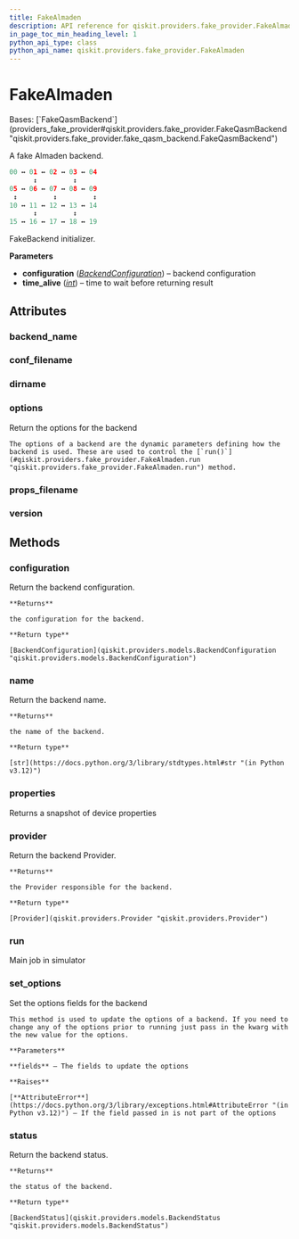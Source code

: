 ```yaml
---
title: FakeAlmaden
description: API reference for qiskit.providers.fake_provider.FakeAlmaden
in_page_toc_min_heading_level: 1
python_api_type: class
python_api_name: qiskit.providers.fake_provider.FakeAlmaden
---
```


# FakeAlmaden

<Class id="qiskit.providers.fake_provider.FakeAlmaden" isDedicatedPage={true} github="https://github.com/qiskit/qiskit/tree/stable/0.45/qiskit/providers/fake_provider/backends/almaden/fake_almaden.py" signature="qiskit.providers.fake_provider.FakeAlmaden">
  Bases: [`FakeQasmBackend`](providers_fake_provider#qiskit.providers.fake_provider.FakeQasmBackend "qiskit.providers.fake_provider.fake_qasm_backend.FakeQasmBackend")

  A fake Almaden backend.

  ```python
  00 ↔ 01 ↔ 02 ↔ 03 ↔ 04
        ↕         ↕
  05 ↔ 06 ↔ 07 ↔ 08 ↔ 09
   ↕         ↕         ↕
  10 ↔ 11 ↔ 12 ↔ 13 ↔ 14
        ↕         ↕
  15 ↔ 16 ↔ 17 ↔ 18 ↔ 19
  ```

  FakeBackend initializer.

  **Parameters**

  *   **configuration** ([*BackendConfiguration*](qiskit.providers.models.BackendConfiguration "qiskit.providers.models.BackendConfiguration")) – backend configuration
  *   **time\_alive** ([*int*](https://docs.python.org/3/library/functions.html#int "(in Python v3.12)")) – time to wait before returning result

  ## Attributes

  ### backend\_name

  <Attribute id="qiskit.providers.fake_provider.FakeAlmaden.backend_name" attributeValue="'fake_almaden'" />

  ### conf\_filename

  <Attribute id="qiskit.providers.fake_provider.FakeAlmaden.conf_filename" attributeValue="'conf_almaden.json'" />

  ### dirname

  <Attribute id="qiskit.providers.fake_provider.FakeAlmaden.dirname" attributeValue="'/home/runner/work/qiskit/qiskit/qiskit/providers/fake_provider/backends/almaden'" />

  ### options

  <Attribute id="qiskit.providers.fake_provider.FakeAlmaden.options">
    Return the options for the backend

    The options of a backend are the dynamic parameters defining how the backend is used. These are used to control the [`run()`](#qiskit.providers.fake_provider.FakeAlmaden.run "qiskit.providers.fake_provider.FakeAlmaden.run") method.
  </Attribute>

  ### props\_filename

  <Attribute id="qiskit.providers.fake_provider.FakeAlmaden.props_filename" attributeValue="'props_almaden.json'" />

  ### version

  <Attribute id="qiskit.providers.fake_provider.FakeAlmaden.version" attributeValue="1" />

  ## Methods

  ### configuration

  <Function id="qiskit.providers.fake_provider.FakeAlmaden.configuration" signature="configuration()">
    Return the backend configuration.

    **Returns**

    the configuration for the backend.

    **Return type**

    [BackendConfiguration](qiskit.providers.models.BackendConfiguration "qiskit.providers.models.BackendConfiguration")
  </Function>

  ### name

  <Function id="qiskit.providers.fake_provider.FakeAlmaden.name" signature="name()">
    Return the backend name.

    **Returns**

    the name of the backend.

    **Return type**

    [str](https://docs.python.org/3/library/stdtypes.html#str "(in Python v3.12)")
  </Function>

  ### properties

  <Function id="qiskit.providers.fake_provider.FakeAlmaden.properties" signature="properties()">
    Returns a snapshot of device properties
  </Function>

  ### provider

  <Function id="qiskit.providers.fake_provider.FakeAlmaden.provider" signature="provider()">
    Return the backend Provider.

    **Returns**

    the Provider responsible for the backend.

    **Return type**

    [Provider](qiskit.providers.Provider "qiskit.providers.Provider")
  </Function>

  ### run

  <Function id="qiskit.providers.fake_provider.FakeAlmaden.run" signature="run(run_input, **kwargs)">
    Main job in simulator
  </Function>

  ### set\_options

  <Function id="qiskit.providers.fake_provider.FakeAlmaden.set_options" signature="set_options(**fields)">
    Set the options fields for the backend

    This method is used to update the options of a backend. If you need to change any of the options prior to running just pass in the kwarg with the new value for the options.

    **Parameters**

    **fields** – The fields to update the options

    **Raises**

    [**AttributeError**](https://docs.python.org/3/library/exceptions.html#AttributeError "(in Python v3.12)") – If the field passed in is not part of the options
  </Function>

  ### status

  <Function id="qiskit.providers.fake_provider.FakeAlmaden.status" signature="status()">
    Return the backend status.

    **Returns**

    the status of the backend.

    **Return type**

    [BackendStatus](qiskit.providers.models.BackendStatus "qiskit.providers.models.BackendStatus")
  </Function>
</Class>

